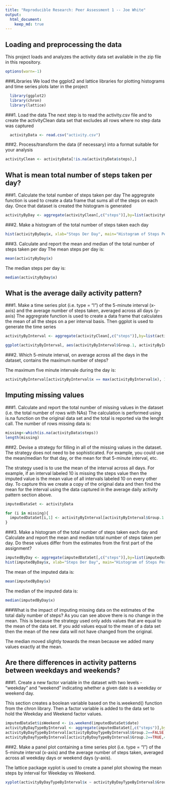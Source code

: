```yaml
---
title: "Reproducible Research: Peer Assessment 1 -- Joe White"
output: 
  html_document:
    keep_md: true
---
```



## Loading and preprocessing the data
This project loads and analyzes the activity data set available in the zip file in this repository.

```r
options(warn=-1)
```

###Libraries
We load the ggplot2 and lattice libraries for plotting histograms and time series plots later in the project
```r

  library(ggplot2)
  library(chron)
  library(lattice)

```
###1. Load the data
The next step is to read the activity.csv file and to create the activityClean data set that excludes all rows where no step data was captured
```r
  activityData <- read.csv("activity.csv")
```

###2. Process/transform the data (if necessary) into a format suitable for your analysis
```r
activityClean <- activityData[!is.na(activityData$steps),]
```
  
## What is mean total number of steps taken per day?

###1. Calculate the total number of steps taken per day
The aggregrate function is used to create a data frame that sums all of the steps on each day. Once that dataset is created the histogram is generated
```r
activityByDay <- aggregate(activityClean[,c("steps")],by=list(activityClean$date),"sum")
```

###2. Make a histogram of the total number of steps taken each day
```r
hist(activityByDay$x, xlab="Steps Der Day", main="Histogram of Steps Per Day", ylab="Num Steps")

```

###3. Calculate and report the mean and median of the total number of steps taken per day
The mean steps per day is:
```r
mean(activityByDay$x)
```

The median steps per day is:
```r
median(activityByDay$x)
```

## What is the average daily activity pattern?

###1. Make a time series plot (i.e. type = "l") of the 5-minute interval (x-axis) and the average number of steps taken, averaged across all days (y-axis)
The aggregrate function is used to create a data frame that calculates the mean of all the steps on a per interval basis. Then ggplot is used to generate the time series

```r
activityByInterval <- aggregate(activityClean[,c("steps")],by=list(activityClean$interval),"mean")

ggplot(activityByInterval, aes(activityByInterval$Group.1, activityByInterval$x)) + geom_line() +xlab("Interval")+ylab("Mean Steps")+ggtitle("Mean steps by Interval in Day")
```

###2. Which 5-minute interval, on average across all the days in the dataset, contains the maximum number of steps?

The maximum five minute intervale during the day is:

```r
activityByInterval[activityByInterval$x == max(activityByInterval$x), 1]
```

## Imputing missing values

###1. Calculate and report the total number of missing values in the dataset (i.e. the total number of rows with NAs)
The calculation is performed using is.na function on the original data set and the total is reported via the lenght call. The number of rows missing data is:
```r

missing<-which(is.na(activityData$steps))
length(missing)
```
###2. Devise a strategy for filling in all of the missing values in the dataset. The strategy does not need to be sophisticated. For example, you could use the mean/median for that day, or the mean for that 5-minute interval, etc.

The strategy used is to use the mean of the interval across all days. For example, if an interval labeled 10 is missing the steps value then the imputed value is the mean value of all intervals labeled 10 on every other day. To capture this we create a copy of the original data and then find the mean for the interval using the data captured in the average daily activity pattern section above.

```r
imputedDataSet <- activityData

for (i in missing){
  imputedDataSet[i,1] <- activityByInterval[activityByInterval$Group.1 == imputedDataSet[i,3],2]
}

```
###3. Make a histogram of the total number of steps taken each day and Calculate and report the mean and median total number of steps taken per day. Do these values differ from the estimates from the first part of the assignment? 

```r
imputedByDay <- aggregate(imputedDataSet[,c("steps")],by=list(imputedDataSet$date),"sum")
hist(imputedByDay$x, xlab="Steps Der Day", main="Histogram of Steps Per Day", ylab="Num Steps")

```

The mean of the imputed data is:
```r
mean(imputedByDay$x)
```

The median of the imputed data is:
```r
median(imputedByDay$x)
```

###What is the impact of imputing missing data on the estimates of the total daily number of steps?
As you can see above there is no change in the mean. This is because the strategy used only adds values that are equal to the mean of the data set. If you add values equal to the mean of a data set then the mean of the new data will not have changed from the original.

The median moved slightly towards the mean because we added many values exactly at the mean.

## Are there differences in activity patterns between weekdays and weekends?

###1. Create a new factor variable in the dataset with two levels - "weekday" and "weekend" indicating whether a given date is a weekday or weekend day.

This section creates a boolean variable based on the is.weekend() function from the chron library. Then a factor variable is added to the data set  to hold the Weekday and Weekend factor values.

```r
imputedDataSet$isWeekend <- is.weekend(imputedDataSet$date)
activityByDayTypeByInterval <- aggregate(imputedDataSet[,c("steps")],by=list(imputedDataSet$interval, imputedDataSet$isWeekend),"mean")
activityByDayTypeByInterval[activityByDayTypeByInterval$Group.2==FALSE,4] <- "Weekday"
activityByDayTypeByInterval[activityByDayTypeByInterval$Group.2==TRUE,4] <- "Weekend"
```

###2. Make a panel plot containing a time series plot (i.e. type = "l") of the 5-minute interval (x-axis) and the average number of steps taken, averaged across all weekday days or weekend days (y-axis).

The lattice package xyplot is used to create a panel plot showing the mean steps by interval for Weekday vs Weekend.

```r
xyplot(activityByDayTypeByInterval$x ~ activityByDayTypeByInterval$Group.1 | activityByDayTypeByInterval$V4, layout=c(1,2),activityByDayTypeByInterval,type="l", xlab="Activity Interval in Day", ylab="Mean of Steps by Interval", main="Mean Steps by Weekday vs Weekend by Interval")

```

